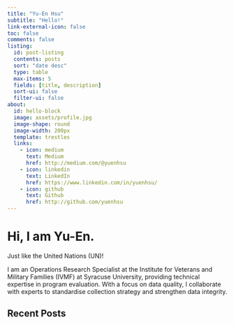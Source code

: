 ```yaml
---
title: "Yu-En Hsu"
subtitle: "Hello!"
link-external-icon: false
toc: false
comments: false
listing: 
  id: post-listing
  contents: posts
  sort: "date desc"
  type: table
  max-items: 5
  fields: [title, description]
  sort-ui: false
  filter-ui: false
about:
  id: hello-block
  image: assets/profile.jpg
  image-shape: round
  image-width: 200px
  template: trestles
  links:
    - icon: medium
      text: Medium
      href: http://medium.com/@yuenhsu
    - icon: linkedin
      text: LinkedIn
      href: https://www.linkedin.com/in/yuenhsu/
    - icon: github
      text: Github
      href: http://github.com/yuenhsu
---
```


::: {#hello-block}
# Hi, I am Yu-En.

Just like the United Nations (UN)!

I am an Operations Research Specialist at the Institute for Veterans and Military Families (IVMF) at Syracuse University, providing technical expertise in program evaluation. With a focus on data quality, I collaborate with experts to standardise collection strategy and strengthen data integrity.
:::

## Recent Posts

::: {#post-listing}
:::